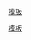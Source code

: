 {{Navbox
|name = 白茶
|title = [[白茶|<font color="#FFFFFF">白茶</font>]]
|titlestyle = background:#C0C0C0;color:#fff
|groupstyle = background:#D3D3D3
|bodyclass=hlist
|state = {{{state<includeonly>|autocollapse</includeonly>}}}
|group1=[[茶的製作|製法]]
|list1=
*[[萎凋]]
*[[乾燥]]
|group2=产地
|list2=
{{Navbox subgroup|groupstyle = background:#D3D3D3
|group1=[[中国茶|中国大陆]]
|list1=
*[[白毫銀針]]
*[[白牡丹茶|白牡丹]]
*[[貢眉]]
*[[安吉白茶]]
*[[天目湖白茶]]
<!-- 待補充 -->
|group2=其他
|list2=
<!-- 待補充 -->
*[[印度茶|印度]]
**[[大吉嶺茶|大吉嶺]]
*[[斯里蘭卡茶|斯里蘭卡]]}}
|group3=參見
|list3=
*[[老茶]]
*[[中國茶史]]
*《[[大觀茶論]]》
}}<noinclude>{{collapsible option}}
[[Category:茶|模板]][[category:白茶|模板]]
</noinclude>